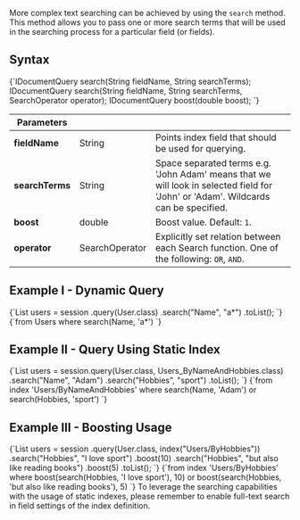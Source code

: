 
More complex text searching can be achieved by using the `search` method. This method allows you to pass one or more search terms that will be used in the searching process for a particular field (or fields).

## Syntax

<TabItem value="search_1" label="search_1">
<CodeBlock language="java">
{`IDocumentQuery<T> search(String fieldName, String searchTerms);
IDocumentQuery<T> search(String fieldName, String searchTerms, SearchOperator operator);
IDocumentQuery<T> boost(double boost);
`}
</CodeBlock>
</TabItem>

| Parameters | | |
| ------------- | ------------- | ----- |
| **fieldName** | String | Points index field that should be used for querying. |
| **searchTerms** | String | Space separated terms e.g. 'John Adam' means that we will look in selected field for 'John' or 'Adam'. Wildcards can be specified. |
| **boost** | double | Boost value. Default: `1`. |
| **operator** | SearchOperator | Explicitly set relation between each Search function. One of the following: `OR`, `AND`. |

## Example I - Dynamic Query

<Tabs groupId='languageSyntax'>
<TabItem value="Java" label="Java">
<CodeBlock language="java">
{`List<User> users = session
    .query(User.class)
    .search("Name", "a*")
    .toList();
`}
</CodeBlock>
</TabItem>
<TabItem value="RQL" label="RQL">
<CodeBlock language="sql">
{`from Users 
where search(Name, 'a*')
`}
</CodeBlock>
</TabItem>
</Tabs>

## Example II - Query Using Static Index

<Tabs groupId='languageSyntax'>
<TabItem value="Java" label="Java">
<CodeBlock language="java">
{`List<User> users = session.query(User.class, Users_ByNameAndHobbies.class)
    .search("Name", "Adam")
    .search("Hobbies", "sport")
    .toList();
`}
</CodeBlock>
</TabItem>
<TabItem value="RQL" label="RQL">
<CodeBlock language="sql">
{`from index 'Users/ByNameAndHobbies' 
where search(Name, 'Adam') or search(Hobbies, 'sport')
`}
</CodeBlock>
</TabItem>
</Tabs>

## Example III - Boosting Usage

<Tabs groupId='languageSyntax'>
<TabItem value="Java" label="Java">
<CodeBlock language="java">
{`List<User> users = session
    .query(User.class, index("Users/ByHobbies"))
    .search("Hobbies", "I love sport")
    .boost(10)
    .search("Hobbies", "but also like reading books")
    .boost(5)
    .toList();
`}
</CodeBlock>
</TabItem>
<TabItem value="RQL" label="RQL">
<CodeBlock language="sql">
{`from index 'Users/ByHobbies' 
where boost(search(Hobbies, 'I love sport'), 10) or boost(search(Hobbies, 'but also like reading books'), 5)
`}
</CodeBlock>
</TabItem>
</Tabs>

<Admonition type="note" title="">
To leverage the searching capabilities with the usage of static indexes, please remember to enable full-text search in field settings of the index definition.
</Admonition>



